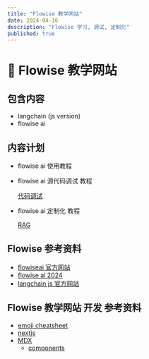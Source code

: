 ```yaml
---
title: "Flowise 教学网站"
date: 2024-04-16
description: "Flowise 学习, 调试, 定制化"
published: true
---
```


# 🦄 Flowise 教学网站

## 包含内容

- langchain (js version)
- flowise ai

## 内容计划

- flowise ai 使用教程
- flowise ai 源代码调试 教程

  [代码调试](/debug)

- flowise ai 定制化 教程

  [RAG](/rag)

## Flowise 参考资料

- [flowiseai 官方网站](https://docs.flowiseai.com/getting-started)
- [flowise ai 2024](https://www.youtube.com/playlist?list=PL4HikwTaYE0H7wBxhvQqxYcKOkZ4O3zXh)
- [langchain js 官方网站](https://js.langchain.com/docs/get_started/introduction)

## Flowise 教学网站 开发 参考资料

- [emoji cheatsheet](https://github.com/ikatyang/emoji-cheat-sheet)
- [nextjs](https://nextjs.org/docs/getting-started/installation)
- [MDX](https://mdxjs.com/)
  - [components](https://mdxjs.com/table-of-components/)
